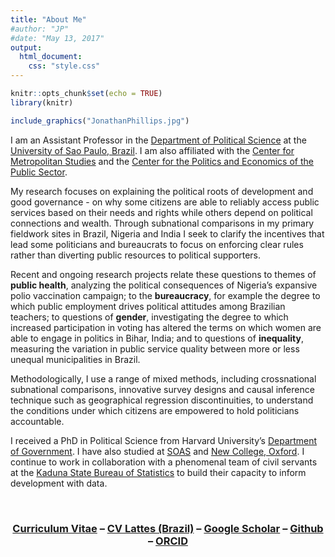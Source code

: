 ```yaml
---
title: "About Me"
#author: "JP"
#date: "May 13, 2017"
output:
  html_document:
    css: "style.css"
---
```


```r
knitr::opts_chunk$set(echo = TRUE)
library(knitr)
```

```r
include_graphics("JonathanPhillips.jpg")
```

I am an Assistant Professor in the [Department of Political Science](http://dcp.fflch.usp.br/) at the [University of Sao Paulo, Brazil](https://www5.usp.br/). I am also affiliated with the [Center for Metropolitan Studies](https://centrodametropole.fflch.usp.br/en) and the [Center for the Politics and Economics of the Public Sector](http://www.cepesp.io/).

My research focuses on explaining the political roots of development and good governance - on why some citizens are able to reliably access public services based on their needs and rights while others depend on political connections and wealth. Through subnational comparisons in my primary fieldwork sites in Brazil, Nigeria and India I seek to clarify the incentives that lead some politicians and bureaucrats to focus on enforcing clear rules rather than diverting public resources to political supporters. 

Recent and ongoing research projects relate these questions to themes of **public health**, analyzing the political consequences of Nigeria's expansive polio vaccination campaign; to the **bureaucracy**, for example the degree to which public employment drives political attitudes among Brazilian teachers; to questions of **gender**, investigating the degree to which increased participation in voting has altered the terms on which women are able to engage in politics in Bihar, India; and to questions of **inequality**, measuring the variation in public service quality between more or less unequal municipalities in Brazil. 

Methodologically, I use a range of mixed methods, including crossnational subnational comparisons, innovative survey designs and causal inference technique such as geographical regression discontinuities, to understand the conditions under which citizens are empowered to hold politicians accountable.

I received a PhD in Political Science from Harvard University's [Department of Government](http://gov.harvard.edu). I have also studied at [SOAS](https://www.soas.ac.uk/) and [New College, Oxford](http://www.new.ox.ac.uk/). I continue to work in collaboration with a phenomenal team of civil servants at the [Kaduna State Bureau of Statistics](https://kdbs.ng/) to build their capacity to inform development with data. 

<br>

<center>

### [Curriculum Vitae](cv.pdf) -- [CV Lattes (Brazil)](http://lattes.cnpq.br/4097286915046638) -- [Google Scholar](https://scholar.google.ca/citations?hl=en&user=uHCbWZAAAAAJ&btnA=1&view_op=list_works&gmla=AJsN-F5iqpJZWBa3iYt08hG8wf-_iJuqp_nsY_7UhK2BlWCYvdjUiDyisHVovGGuFdPOfVGNDSk0kemkC5PNA2acF57ChJEg-6o5WperMK5_9Se6JpVzqE8) -- [Github](https://github.com/JonnyPhillips) -- [ORCID](http://www.orcid.org/0000-0002-3073-1045)

</center>
